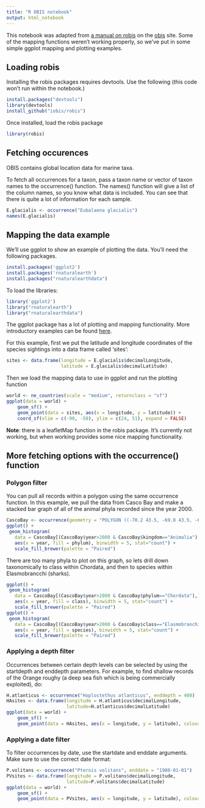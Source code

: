 ```yaml
---
title: "R OBIS notebook"
output: html_notebook
---
```


This notebook was adapted from [a manual on robis](https://obis.org/manual/accessr/) on the [obis](obis.org) site. Some of the mapping functions weren't working properly, so we've put in some simple ggplot mapping and plotting examples.

## Loading robis

Installing the robis packages requires devtools. Use the following (this code won't run within the notebook.)

```r
install.packages("devtools")
library(devtools)
install_github("iobis/robis")
```

Once installed, load the robis package
```r
library(robis)
```

## Fetching occurences

OBIS contains global location data for marine taxa. 

To fetch all occurrences for a taxon, pass a taxon name or vector of taxon names to the occurrence() function. The names() function will give a list of the column names, so you know what data is included. You can see that there is quite a lot of information for each sample.

```r
E.glacialis <- occurrence("Eubalaena glacialis")
names(E.glacialis)
```


## Mapping the data example

We'll use ggplot to show an example of plotting the data. You'll need the following packages.

```r
install.packages('ggplot2')
install.packages('rnaturalearth')
install.packages("rnaturalearthdata")
```

To load the libraries:
```r
library('ggplot2')
library("rnaturalearth")
library("rnaturalearthdata")
```

The ggplot package has a lot of plotting and mapping functionality. More introductory examples can be found [here](https://www.r-spatial.org/r/2018/10/25/ggplot2-sf.html).

For this example, first we put the latitude and longitude coordinates of the species sightings into a data frame called 'sites':

```r
sites <- data.frame(longitude = E.glacialis$decimalLongitude, 
                    latitude = E.glacialis$decimalLatitude)
```

Then we load the mapping data to use in ggplot and run the plotting function

```r
world <- ne_countries(scale = "medium", returnclass = "sf")
ggplot(data = world) +
    geom_sf() +
    geom_point(data = sites, aes(x = longitude, y = latitude)) +
    coord_sf(xlim = c(-90, -50), ylim = c(24, 51), expand = FALSE)
```

**Note**: there is a leafletMap function in the robis package. It's currently not working, but when working provides some nice mapping functionality.

## More fetching options with the occurrence() function

### Polygon filter

You can pull all records within a polygon using the same occurrence function. In this example, we pull the data from Casco Bay and make a stacked bar graph of all of the animal phyla recorded since the year 2000.
```r
CascoBay <- occurrence(geometry = "POLYGON ((-70.2 43.5, -69.8 43.5, -69.8 43.9, -70.2 43.9, -70.2 43.5)) ")
ggplot() +
 geom_histogram(
   data = CascoBay[(CascoBay$year>2000 & CascoBay$kingdom=="Animalia"),], 
   aes(x = year, fill = phylum), binwidth = 5, stat="count") +
   scale_fill_brewer(palette = "Paired")
```

There are too many phyla to plot on this graph, so lets drill down taxonomically to class within Chordata, and then to species within Elasmobrancchi (sharks).

```r
ggplot() +
 geom_histogram(
   data = CascoBay[(CascoBay$year>2000 & CascoBay$phylum=="Chordata"),], 
   aes(x = year, fill = class), binwidth = 5, stat="count") +
   scale_fill_brewer(palette = "Paired")
ggplot() +
 geom_histogram(
   data = CascoBay[(CascoBay$year>2000 & CascoBay$class=="Elasmobranchii"),], 
   aes(x = year, fill = species), binwidth = 5, stat="count") +
   scale_fill_brewer(palette = "Paired")

```

### Applying a depth filter

Occurrences between certain depth levels can be selected by using the startdepth and enddepth parameters. For example, to find shallow records of the Orange roughy (a deep sea fish which is being commercially exploited), do:

```r
H.atlanticus <- occurrence("Hoplostethus atlanticus", enddepth = 400)
HAsites <- data.frame(longitude = H.atlanticus$decimalLongitude,
                      latitude=H.atlanticus$decimalLatitude)
ggplot(data = world) +
    geom_sf() +
    geom_point(data = HAsites, aes(x = longitude, y = latitude), colour='blue')
```

### Applying a date filter

To filter occurrences by date, use the startdate and enddate arguments. Make sure to use the correct date format:

```r
P.volitans <- occurrence("Pterois volitans", enddate = "1980-01-01")
PVsites <- data.frame(longitude = P.volitans$decimalLongitude,
                      latitude=P.volitans$decimalLatitude)
ggplot(data = world) +
    geom_sf() +
    geom_point(data = PVsites, aes(x = longitude, y = latitude), colour='blue')
```

 
 